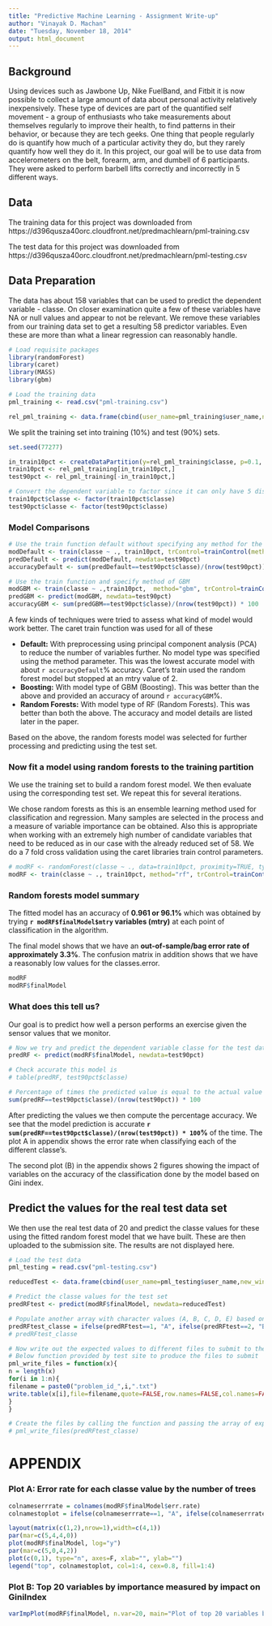 ```yaml
---
title: "Predictive Machine Learning - Assignment Write-up"
author: "Vinayak D. Machan"
date: "Tuesday, November 18, 2014"
output: html_document
---
```


## Background

Using devices such as Jawbone Up, Nike FuelBand, and Fitbit it is now possible to collect a large amount of data about personal activity relatively inexpensively. These type of devices are part of the quantified self movement - a group of enthusiasts who take measurements about themselves regularly to improve their health, to find patterns in their behavior, or because they are tech geeks. One thing that people regularly do is quantify how much of a particular activity they do, but they rarely quantify how well they do it. In this project, our goal will be to use data from accelerometers on the belt, forearm, arm, and dumbell of 6 participants. They were asked to perform barbell lifts correctly and incorrectly in 5 different ways.

## Data 

The training data for this project was downloaded from https://d396qusza40orc.cloudfront.net/predmachlearn/pml-training.csv

The test data for this project was downloaded from https://d396qusza40orc.cloudfront.net/predmachlearn/pml-testing.csv

## Data Preparation

The data has about 158 variables that can be used to predict the dependent variable - classe. On closer examination quite a few of these variables have NA or null values and appear to not be relevant. We remove these variables from our training data set to get a resulting 58 predictor variables. Even these are more than what a linear regression can reasonably handle. 

```r
# Load requisite packages
library(randomForest)
library(caret)
library(MASS)
library(gbm)

# Load the training data
pml_training <- read.csv("pml-training.csv")

rel_pml_training <- data.frame(cbind(user_name=pml_training$user_name,new_window=pml_training$new_window,num_window=pml_training$num_window,roll_belt=pml_training$roll_belt,pitch_belt=pml_training$pitch_belt,yaw_belt=pml_training$yaw_belt,total_accel_belt=pml_training$total_accel_belt,gyros_belt_x=pml_training$gyros_belt_x,gyros_belt_y=pml_training$gyros_belt_y,gyros_belt_z=pml_training$gyros_belt_z,accel_belt_x=pml_training$accel_belt_x,accel_belt_y=pml_training$accel_belt_y,accel_belt_z=pml_training$accel_belt_z,magnet_belt_x=pml_training$magnet_belt_x,magnet_belt_y=pml_training$magnet_belt_y,magnet_belt_z=pml_training$magnet_belt_z,roll_arm=pml_training$roll_arm,pitch_arm=pml_training$pitch_arm,yaw_arm=pml_training$yaw_arm,total_accel_arm=pml_training$total_accel_arm,gyros_arm_x=pml_training$gyros_arm_x,gyros_arm_y=pml_training$gyros_arm_y,gyros_arm_z=pml_training$gyros_arm_z,accel_arm_x=pml_training$accel_arm_x,accel_arm_y=pml_training$accel_arm_y,magnet_arm_x=pml_training$magnet_arm_x,magnet_arm_y=pml_training$magnet_arm_y,magnet_arm_z=pml_training$magnet_arm_z,roll_dumbbell=pml_training$roll_dumbbell,pitch_dumbbell=pml_training$pitch_dumbbell,yaw_dumbbell=pml_training$yaw_dumbbell,total_accel_dumbbell=pml_training$total_accel_dumbbell,gyros_dumbbell_x=pml_training$gyros_dumbbell_x,gyros_dumbbell_y=pml_training$gyros_dumbbell_y,gyros_dumbbell_z=pml_training$gyros_dumbbell_z,accel_dumbbell_x=pml_training$accel_dumbbell_x,accel_dumbbell_y=pml_training$accel_dumbbell_y,accel_dumbbell_z=pml_training$accel_dumbbell_z,magnet_dumbbell_x=pml_training$magnet_dumbbell_x,magnet_dumbbell_y=pml_training$magnet_dumbbell_y,magnet_dumbbell_z=pml_training$magnet_dumbbell_z,roll_forearm=pml_training$roll_forearm,pitch_forearm=pml_training$pitch_forearm,yaw_forearm=pml_training$yaw_forearm,total_accel_forearm=pml_training$total_accel_forearm,gyros_forearm_x=pml_training$gyros_forearm_x,gyros_forearm_y=pml_training$gyros_forearm_y,gyros_forearm_z=pml_training$gyros_forearm_z,accel_forearm_x=pml_training$accel_forearm_x,accel_forearm_y=pml_training$accel_forearm_y,accel_forearm_z=pml_training$accel_forearm_z,magnet_forearm_x=pml_training$magnet_forearm_x,magnet_forearm_y=pml_training$magnet_forearm_y,magnet_forearm_z=pml_training$magnet_forearm_z,problem_id=pml_training$problem_id, classe=pml_training$classe))

```

We split the training set into training (10%) and test (90%) sets. 

```r
set.seed(77277)

in_train10pct <- createDataPartition(y=rel_pml_training$classe, p=0.1, list=FALSE)
train10pct <- rel_pml_training[in_train10pct,]
test90pct <- rel_pml_training[-in_train10pct,]

# Convert the dependent variable to factor since it can only have 5 distinct values
train10pct$classe <- factor(train10pct$classe)
test90pct$classe <- factor(test90pct$classe)
```
### Model Comparisons
```r
# Use the train function default without specifying any method for the model
modDefault <- train(classe ~ ., train10pct, trControl=trainControl(method="cv", number=7), preProcess=c("pca"))
predDefault <- predict(modDefault, newdata=test90pct)
accuracyDefault <- sum(predDefault==test90pct$classe)/(nrow(test90pct)) * 100

# Use the train function and specify method of GBM
modGBM <- train(classe ~ .,train10pct,  method="gbm", trControl=trainControl(method="cv", number=7), verbose=FALSE)
predGBM <- predict(modGBM, newdata=test90pct)
accuracyGBM <- sum(predGBM==test90pct$classe)/(nrow(test90pct)) * 100
```

A few kinds of techniques were tried to assess what kind of model would work better. The caret train function was used for all of these

* __Default:__ With preprocessing using principal component analysis (PCA) to reduce the number of variables further. No model type was specified using the method parameter. This was the lowest accurate model with about `r accuracyDefault`% accuracy. Caret's train used the random forest model but stopped at an mtry value of 2.
* __Boosting:__ With model type of GBM (Boosting). This was better than the above and provided an accuracy of around `r accuracyGBM`%.
* __Random Forests:__ With model type of RF (Random Forests). This was better than both the above. The accuracy and model details are listed later in the paper.

Based on the above, the random forests model was selected for further processing and predicting using the test set.

### Now fit a model using random forests to the training partition
We use the training set to build a random forest model. We then evaluate using the corresponding test set. We repeat this for several iterations.

We chose random forests as this is an ensemble learning method used for classification and regression.  Many samples are selected in the process and a measure of variable importance can be obtained. Also this is appropriate when working with an extremely high number of candidate variables that need to be reduced as in our case with the already reduced set of 58. We do a 7 fold cross validation using the caret libraries train control parameters.

```r
# modRF <- randomForest(classe ~ ., data=train10pct, proximity=TRUE, type=classification)
modRF <- train(classe ~ ., train10pct, method="rf", trControl=trainControl(method="cv", number=7), prox=TRUE, allowParallel=TRUE)

```

### Random forests model summary
The fitted model has an accuracy of __0.961 or 96.1%__ which was obtained by trying __`r modRF$finalModel$mtry` variables (mtry)__ at each point of classification in the algorithm.

The final model shows that we have an __out-of-sample/bag error rate of approximately 3.3%__. 
The confusion matrix in addition shows that we have a reasonably low values for the classes.error.

```r
modRF
modRF$finalModel
```
### What does this tell us?
Our goal is to predict how well a person performs an exercise given the sensor values that we monitor. 

```r
# Now we try and predict the dependent variable classe for the test data set
predRF <- predict(modRF$finalModel, newdata=test90pct)

# Check accurate this model is
# table(predRF, test90pct$classe)

# Percentage of times the predicted value is equal to the actual value in the test set
sum(predRF==test90pct$classe)/(nrow(test90pct)) * 100
```

After predicting the values we then compute the percentage accuracy. We see that the model prediction is accurate __`r sum(predRF==test90pct$classe)/(nrow(test90pct)) * 100`%__ of the time. The plot A in appendix shows the error rate when classifying each of the different classe's.

The second plot (B) in the appendix shows 2 figures showing the impact of variables on the accuracy of the classification done by the model based on Gini index.

## Predict the values for the real test data set
We then use the real test data of 20 and predict the classe values for these using the fitted random forest model that we have built. These are then uploaded to the submission site. The results are not displayed here. 

```r
# Load the test data
pml_testing = read.csv("pml-testing.csv")

reducedTest <- data.frame(cbind(user_name=pml_testing$user_name,new_window=pml_testing$new_window,num_window=pml_testing$num_window,roll_belt=pml_testing$roll_belt,pitch_belt=pml_testing$pitch_belt,yaw_belt=pml_testing$yaw_belt,total_accel_belt=pml_testing$total_accel_belt,gyros_belt_x=pml_testing$gyros_belt_x,gyros_belt_y=pml_testing$gyros_belt_y,gyros_belt_z=pml_testing$gyros_belt_z,accel_belt_x=pml_testing$accel_belt_x,accel_belt_y=pml_testing$accel_belt_y,accel_belt_z=pml_testing$accel_belt_z,magnet_belt_x=pml_testing$magnet_belt_x,magnet_belt_y=pml_testing$magnet_belt_y,magnet_belt_z=pml_testing$magnet_belt_z,roll_arm=pml_testing$roll_arm,pitch_arm=pml_testing$pitch_arm,yaw_arm=pml_testing$yaw_arm,total_accel_arm=pml_testing$total_accel_arm,gyros_arm_x=pml_testing$gyros_arm_x,gyros_arm_y=pml_testing$gyros_arm_y,gyros_arm_z=pml_testing$gyros_arm_z,accel_arm_x=pml_testing$accel_arm_x,accel_arm_y=pml_testing$accel_arm_y,magnet_arm_x=pml_testing$magnet_arm_x,magnet_arm_y=pml_testing$magnet_arm_y,magnet_arm_z=pml_testing$magnet_arm_z,roll_dumbbell=pml_testing$roll_dumbbell,pitch_dumbbell=pml_testing$pitch_dumbbell,yaw_dumbbell=pml_testing$yaw_dumbbell,total_accel_dumbbell=pml_testing$total_accel_dumbbell,gyros_dumbbell_x=pml_testing$gyros_dumbbell_x,gyros_dumbbell_y=pml_testing$gyros_dumbbell_y,gyros_dumbbell_z=pml_testing$gyros_dumbbell_z,accel_dumbbell_x=pml_testing$accel_dumbbell_x,accel_dumbbell_y=pml_testing$accel_dumbbell_y,accel_dumbbell_z=pml_testing$accel_dumbbell_z,magnet_dumbbell_x=pml_testing$magnet_dumbbell_x,magnet_dumbbell_y=pml_testing$magnet_dumbbell_y,magnet_dumbbell_z=pml_testing$magnet_dumbbell_z,roll_forearm=pml_testing$roll_forearm,pitch_forearm=pml_testing$pitch_forearm,yaw_forearm=pml_testing$yaw_forearm,total_accel_forearm=pml_testing$total_accel_forearm,gyros_forearm_x=pml_testing$gyros_forearm_x,gyros_forearm_y=pml_testing$gyros_forearm_y,gyros_forearm_z=pml_testing$gyros_forearm_z,accel_forearm_x=pml_testing$accel_forearm_x,accel_forearm_y=pml_testing$accel_forearm_y,accel_forearm_z=pml_testing$accel_forearm_z,magnet_forearm_x=pml_testing$magnet_forearm_x,magnet_forearm_y=pml_testing$magnet_forearm_y,magnet_forearm_z=pml_testing$magnet_forearm_z,problem_id=pml_testing$problem_id))

# Predict the classe values for the test set
predRFtest <- predict(modRF$finalModel, newdata=reducedTest)

# Populate another array with character values (A, B, C, D, E) based on the 1 to 5 values obtained above
predRFtest_classe = ifelse(predRFtest==1, "A", ifelse(predRFtest==2, "B", ifelse(predRFtest==3, "C", ifelse(predRFtest==4, "D", ifelse(predRFtest==5, "E", 0)))))
# predRFtest_classe

# Now write out the expected values to different files to submit to the test web site
# Below function provided by test site to produce the files to submit
pml_write_files = function(x){
n = length(x)
for(i in 1:n){
filename = paste0("problem_id_",i,".txt")
write.table(x[i],file=filename,quote=FALSE,row.names=FALSE,col.names=FALSE)
}
}

# Create the files by calling the function and passing the array of expected classe values
# pml_write_files(predRFtest_classe)
```
\pagebreak



APPENDIX
========


### Plot A: Error rate for each classe value by the number of trees

```r
colnameserrrate = colnames(modRF$finalModel$err.rate)
colnamestoplot = ifelse(colnameserrrate==1, "A", ifelse(colnameserrrate==2, "B", ifelse(colnameserrrate==3, "C", ifelse(colnameserrrate==4, "D", ifelse(colnameserrrate==5, "E", "OOB")))))

layout(matrix(c(1,2),nrow=1),width=c(4,1))
par(mar=c(5,4,4,0))
plot(modRF$finalModel, log="y")
par(mar=c(5,0,4,2))
plot(c(0,1), type="n", axes=F, xlab="", ylab="")
legend("top", colnamestoplot, col=1:4, cex=0.8, fill=1:4)
```

### Plot B: Top 20 variables by importance measured by impact on GiniIndex

```r
varImpPlot(modRF$finalModel, n.var=20, main="Plot of top 20 variables by importance")
```
